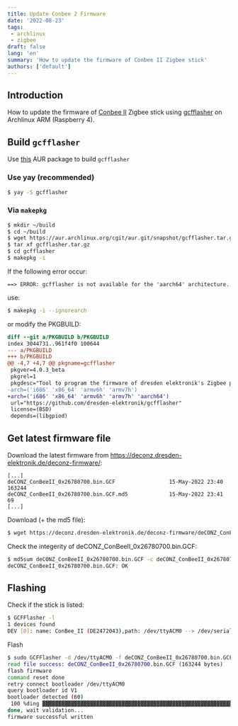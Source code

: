 ```yaml
---
title: Update Conbee 2 Firmware
date: '2022-08-23'
tags:
 - archlinux
 - zigbee
draft: false
lang: 'en'
summary: 'How to update the firmware of Conbee II Zigbee stick'
authors: ['default']
---
```


## Introduction
How to update the firmware of [Conbee II](https://phoscon.de/de/conbee2) Zigbee stick using
[gcfflasher](https://github.com/dresden-elektronik/gcfflasher) on Archlinux ARM (Raspberry 4).

<TOCInline toc={props.toc} exclude="Introduction" toHeading={3} />


## Build `gcfflasher`
Use [this](https://aur.archlinux.org/packages/gcfflasher) AUR package to build `gcfflasher`

### Use yay (recommended)
```bash
$ yay -S gcfflasher
```
### Via `makepkg`
```bash
$ mkdir ~/build
$ cd ~/build
$ wget https://aur.archlinux.org/cgit/aur.git/snapshot/gcfflasher.tar.gz
$ tar xf gcfflasher.tar.gz
$ cd gcfflasher
$ makepkg -i
```
If the following error occur:
```
==> ERROR: gcfflasher is not available for the 'aarch64' architecture.
```
use:
```bash
$ makepkg -i --ignorearch
```
or modify the PKGBUILD:
```diff
diff --git a/PKGBUILD b/PKGBUILD
index 3044731..961f4f0 100644
--- a/PKGBUILD
+++ b/PKGBUILD
@@ -4,7 +4,7 @@ pkgname=gcfflasher
 pkgver=4.0.3_beta
 pkgrel=1
 pkgdesc="Tool to program the firmware of dresden elektronik's Zigbee products."
-arch=('i686' 'x86_64' 'armv6h' 'armv7h')
+arch=('i686' 'x86_64' 'armv6h' 'armv7h' 'aarch64')
 url="https://github.com/dresden-elektronik/gcfflasher"
 license=(BSD)
 depends=(libgpiod)
```
## Get latest firmware file
Download the latest firmware from https://deconz.dresden-elektronik.de/deconz-firmware/:

```
[...]
deCONZ_ConBeeII_0x26780700.bin.GCF                 15-May-2022 23:40              163244
deCONZ_ConBeeII_0x26780700.bin.GCF.md5             15-May-2022 23:41                  69
[...]
```

Download (+ the md5 file):
```bash
$ wget https://deconz.dresden-elektronik.de/deconz-firmware/deCONZ_ConBeeII_0x26780700.bin.GCF{,.md5}
```
Check the integerity of deCONZ_ConBeeII_0x26780700.bin.GCF:
```bash
$ md5sum deCONZ_ConBeeII_0x26780700.bin.GCF -c deCONZ_ConBeeII_0x26780700.bin.GCF.md5
deCONZ_ConBeeII_0x26780700.bin.GCF: OK
```

## Flashing
Check if the stick is listed:
```bash
$ GCFFlasher -l
1 devices found
DEV [0]: name: ConBee_II (DE2472043),path: /dev/ttyACM0 --> /dev/serial/by-id/usb-dresden_elektronik_ingenieurtechnik_GmbH_ConBee_II_DE2472043-if00
```

Flash
```bash
$ sudo GCFFlasher -d /dev/ttyACM0 -f deCONZ_ConBeeII_0x26780700.bin.GCF
read file success: deCONZ_ConBeeII_0x26780700.bin.GCF (163244 bytes)
flash firmware
command reset done
retry connect bootloader /dev/ttyACM0
query bootloader id V1
bootloader detected (60)
 100 %ding ▓▓▓▓▓▓▓▓▓▓▓▓▓▓▓▓▓▓▓▓▓▓▓▓▓▓▓▓▓▓▓▓▓▓▓▓▓▓▓▓▓▓▓▓▓▓▓▓▓▓▓▓▓▓▓▓▓▓▓▓▓▓▓▓▓▓▓▓▓
done, wait validation...
firmware successful written
```